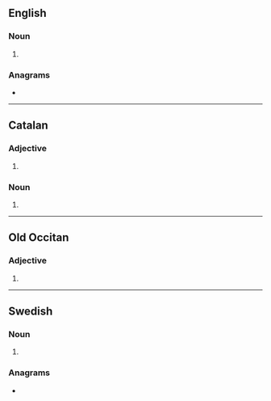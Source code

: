 {{also|Grans|gräns}}
==English==

===Noun===
{{head|en|noun form}}

# {{plural of|en|gran}}

===Anagrams===
* {{anagrams|en|a=agnrs|NARGs|gnars|grnas|nargs|sgRNA|sgrna|srang}}

----

==Catalan==

===Adjective===
{{head|ca|adjective form}}

# {{plural of|ca|gran}}

===Noun===
{{head|ca|noun form}}

# {{plural of|ca|gra}}

----

==Old Occitan==

===Adjective===
{{head|pro|adjective form|g=m-p}}

# {{plural of|pro|gran}}

----

==Swedish==

===Noun===
{{head|sv|noun form}}

# {{sv-noun-form-indef-gen|gran}}

===Anagrams===
* {{anagrams|sv|a=agnrs|garns|rangs}}